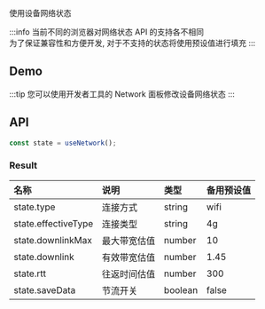 
使用设备网络状态

:::info
当前不同的浏览器对网络状态 API 的支持各不相同  
为了保证兼容性和方便开发, 对于不支持的状态将使用预设值进行填充
:::

## Demo

<DemoBox source={UseNetworkDemoSource} type="tsx">
  <UseNetworkDemo />
</DemoBox>

:::tip
您可以使用开发者工具的 Network 面板修改设备网络状态
:::

## API

```typescript
const state = useNetwork();
```

### Result

| 名称                | 说明         | 类型    | 备用预设值 |
| :------------------ | :----------- | :------ | :--------- |
| state.type          | 连接方式     | string  | wifi       |
| state.effectiveType | 连接类型     | string  | 4g         |
| state.downlinkMax   | 最大带宽估值 | number  | 10         |
| state.downlink      | 有效带宽估值 | number  | 1.45       |
| state.rtt           | 往返时间估值 | number  | 300        |
| state.saveData      | 节流开关     | boolean | false      |
